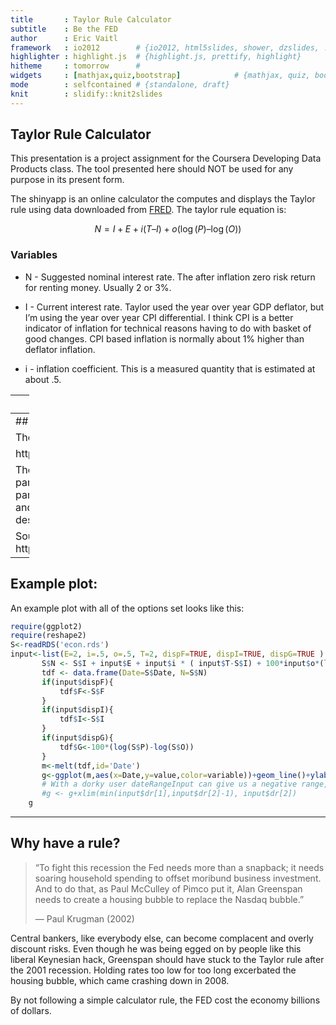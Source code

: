 ```yaml
---
title       : Taylor Rule Calculator
subtitle    : Be the FED
author      : Eric Vaitl
framework   : io2012        # {io2012, html5slides, shower, dzslides, ...}
highlighter : highlight.js  # {highlight.js, prettify, highlight}
hitheme     : tomorrow      # 
widgets     : [mathjax,quiz,bootstrap]            # {mathjax, quiz, bootstrap}
mode        : selfcontained # {standalone, draft}
knit        : slidify::knit2slides
---
```


## Taylor Rule Calculator

This presentation is a project assignment for the Coursera Developing Data Products class. The tool presented here should NOT be used for any purpose in its present form. 

The shinyapp is an online calculator the computes and displays the Taylor rule using data downloaded from [FRED](https://fred.stlouisfed.org/). The taylor rule equation is: 

$$  N = I + E + i(T – I) + o(\log(P) – \log(O)) $$


### Variables 
* N - Suggested nominal interest rate. The after inflation zero risk return for renting money. Usually 2 or 3%. 

* I - Current interest rate. Taylor used the year over year GDP deflator, but I'm using the year over year CPI differential. I think CPI is a better indicator of inflation for technical reasons having to do with basket of good changes. CPI based inflation is normally about 1% higher than deflator inflation. 

* i - inflation coefficient. This is a measured quantity that is estimated at about .5. 

---
## More Varibles

* T - Target inflation rate. Most economists agree that inflation in the 2%-3% range decreases friction in labor markets without overly interfering with price indicators. With 0 inflation, people in shrinking industries would have to take wage cuts, which they would hate. With high inflation, everybody becomes too interested in getting rid of cash to do more productive work. 

* o - output coefficient. Another measured coefficient. Estimated at between 0 and .5.

* P - Potential output. The feds best guess at what the economy could produce at full capacity. If GDP is more than P, then we will see strong inflationary forces and producers compete for resources. Pulled from FRED.  

* O - Current output (GDP).  Total output of goods and services.  Pulled from FRED. 

* F - The actual federal funds rate. Pulled from FRED. 

---
## Kicking off the application 

The URL for the application is: 

https://evaitl.shinyapps.io/taylor/

The page lets you pick input parameters, adjust estimated parameters, set a date range, and plot the various series described above. 

Source code on github is at https://github.com/evaitl/taylor

--- 
## Example plot:
An example plot with all of the options set looks like this: 

```r
require(ggplot2)
require(reshape2)
S<-readRDS('econ.rds')
input<-list(E=2, i=.5, o=.5, T=2, dispF=TRUE, dispI=TRUE, dispG=TRUE )
       S$N <- S$I + input$E + input$i * ( input$T-S$I) + 100*input$o*(log(S$P)-log(S$O))
       tdf <- data.frame(Date=S$Date, N=S$N)
       if(input$dispF){
           tdf$F<-S$F
       }
       if(input$dispI){
           tdf$I<-S$I
       }
       if(input$dispG){
           tdf$G<-100*(log(S$P)-log(S$O))
       }
       m<-melt(tdf,id='Date')
       g<-ggplot(m,aes(x=Date,y=value,color=variable))+geom_line()+ylab('Rate (%)')
       # With a dorky user dateRangeInput can give us a negative range, which sucks.
       #g <- g+xlim(min(input$dr[1],input$dr[2]-1), input$dr[2])
    g
```

---
## Why have a rule?

> "To fight this recession the Fed needs more than a snapback; it
> needs soaring household spending to offset moribund business
> investment. And to do that, as Paul McCulley of Pimco put it, Alan
> Greenspan needs to create a housing bubble to replace the Nasdaq
> bubble."
> 
> — Paul Krugman (2002)

Central bankers, like everybody else, can become complacent and overly discount risks. Even though he was being egged on by people like this liberal Keynesian hack, Greenspan should have stuck to the Taylor rule after the 2001 recession. Holding rates too low for too long excerbated the housing bubble, which came crashing down in 2008. 

By not following a simple calculator rule, the FED cost the economy billions of dollars. 
